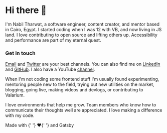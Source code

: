 
<script src='https://identity.netlify.com/v1/netlify-identity-widget.js'></script>
<SEO description='Learn more about me' title='About' />

# Hi there 👋

I'm Nabil Tharwat, a software engineer, content creator, and mentor based in Cairo, Egypt. I started coding when I was 12 with VB, and now
living in JS land. I love contributing to open source and lifting others up. Accessibility and performance are part of my eternal quest.

### Get in touch

[Email] and [Twitter] are your best channels. You can also find me on [LinkedIn] and [GitHub]. I also have a YouTube [channel].

When I'm not coding some frontend stuff I'm usually found experimenting, mentoring people new to the field, trying out new utilities on the market, blogging, going live, making videos and devlogs, or contributing to Valarium.

I love environments that help me grow. Team members who know how to communicate their thoughts well are appreciated. I love making a difference with my code.

<p className='text-center mt-12'>
	Made with
	<span aria-label='Heart emoji' role='img'>
		{' '}
		❤️{' '}
	</span>
	and Gatsby
</p>

[email]: mailto:nabil.tharwat@outlook.com
[twitter]: https://twitter.com/Nabil_Tharwat16
[linkedin]: https://www.linkedin.com/in/i-am-nabil
[github]: https://github.com/KL13NT
[channel]: https://www.youtube.com/channel/ucdgkzbiqkepzsqff7hbrspg
